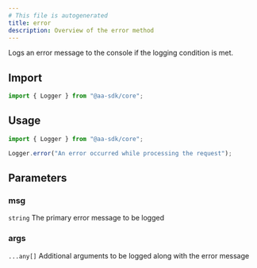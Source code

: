 ```yaml
---
# This file is autogenerated
title: error
description: Overview of the error method
---
```



Logs an error message to the console if the logging condition is met.

## Import

```ts
import { Logger } from "@aa-sdk/core";
```

## Usage

```ts
import { Logger } from "@aa-sdk/core";

Logger.error("An error occurred while processing the request");
```

## Parameters

### msg

`string`
The primary error message to be logged

### args

`...any[]`
Additional arguments to be logged along with the error message
